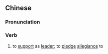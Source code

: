{{also|拥戴}}
==Chinese==
{{zh-forms|s=拥戴}}

===Pronunciation===
{{zh-pron
|m=擁dài
|c=jung2 daai3
|mn=qz,xm,zz:iòng-tài/tw,xm:ióng-tài
|cat=v
}}

===Verb===
{{zh-verb}}

# to [[support]] as [[leader]]; to [[pledge]] [[allegiance]] to